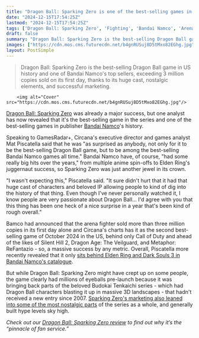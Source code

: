 ```yaml
---
title: "Dragon Ball: Sparking Zero is one of the best-selling games in Bandai Namco history: 'A nice surprise in a year that's been kind of rough overall,' says analyst"
date: "2024-12-15T17:54:25Z"
lastmod: "2024-12-15T17:54:25Z"
tags: ['Dragon Ball: Sparking Zero', 'Fighting', 'Bandai Namco', 'Arena Fighter', 'PS5', 'Xbox Series X', 'Nintendo Switch', 'PC']
draft: false
summary: "Dragon Ball: Sparking Zero is the best-selling Dragon Ball game in US history and one of Bandai Namco's top sellers, exceeding 3 million copies sold on its first day,  thanks to its huge cast, nostalgic elements, and successful marketing."
images: ["https://cdn.mos.cms.futurecdn.net/b4gnRUSuj8D5tMxo82EGhg.jpg"]
layout: PostSimple
---
```

> Dragon Ball: Sparking Zero is the best-selling Dragon Ball game in US history and one of Bandai Namco's top sellers, exceeding 3 million copies sold on its first day,  thanks to its huge cast, nostalgic elements, and successful marketing.


        <img alt="Cover" src="https://cdn.mos.cms.futurecdn.net/b4gnRUSuj8D5tMxo82EGhg.jpg"/>
        
[Dragon Ball: Sparking Zero](https://www.gamesradar.com/games/fighting/sparking-zero-is-the-best-selling-dragon-ball-game-ever-released-in-the-us-and-bandai-namcos-biggest-published-title-outside-of-elden-ring-and-dark-souls-3/) was already a major success, but one analyst has now revealed that it's the best-selling game in the series and one of the best-selling games in publisher [Bandai Namco](https://www.gamesradar.com/tag/bandai-namco/)'s history.

Speaking to GamesRadar+, Circana's executive director and games analyst Mat Piscatella said that he was "as surprised as anybody, not only for it to be the best-selling Dragon Ball game, but to be among the best-selling Bandai Namco games all time." Bandai Namco have, of course, "had some really big hits over the years," from multiple anime spin-offs to Elden Ring's juggernaut success, so Sparking Zero was just another jewel in its crown. 

"I wasn't expecting this," Piscatella said. "It sure didn't hurt that it had that huge cast of characters and beloved IP allowing people to kind of dig into the history of that thing. Even though I've never personally watched it, I know people are very passionate about Dragon Ball... I'd agree with you that this thing has been one heck of a nice surprise in a year that's been kind of rough overall."

Bamco had announced that the arena fighter sold more than three million copies in its first day alone and Circana's charts has it as the second best-selling game of October 2024 in the US, behind only Call of Duty and ahead of the likes of Silent Hill 2, Dragon Age: The Veilguard, and Metaphor: ReFantazio - so, a massive success by any metric. Overall, Piscatella more recently revealed that it only [sits behind Elden Ring and Dark Souls 3 in Bandai Namco's catalogue](https://www.gamesradar.com/games/fighting/sparking-zero-is-the-best-selling-dragon-ball-game-ever-released-in-the-us-and-bandai-namcos-biggest-published-title-outside-of-elden-ring-and-dark-souls-3/). 

But while Dragon Ball: Sparking Zero might have crept up on some people, the game clearly had millions of eyeballs pre-launch because it was bringing back parts of the beloved Budokai Tenkaichi series - which had Dragon Ball characters blasting it up in massive 3D landscapes - that hadn't received a new entry since 2007. [Sparking Zero's marketing also leaned into some of the most nostalgic parts](https://www.gamesradar.com/games/fighting/youve-been-waiting-for-this-moment-new-dragon-ball-sparkling-zero-trailer-is-straight-up-90s-toonami-nostalgia/) of the series as a whole, and generally built hype levels sky high.

*Check out our *[<em>Dragon Ball: Sparking Zero review</em>](https://www.gamesradar.com/games/fighting/dragon-ball-sparking-zero-review/)* to find out why it’s the “pinnacle of fan service.”* 
        